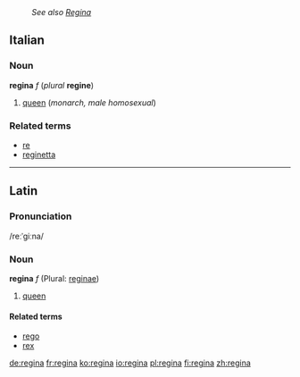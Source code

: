 :''See also [[Regina]]''
==Italian==
===Noun===
'''regina''' ''f'' (''plural'' '''regine''')

#[[queen]] (''monarch, male homosexual'')

===Related terms===
*[[re]]
*[[reginetta]]

----
==Latin==
===Pronunciation===
/reːˈgiːna/

===Noun===
'''regina''' ''f'' (Plural: [[reginae]])

#[[queen]]

====Related terms====
*[[rego]]
*[[rex]]

[[de:regina]]
[[fr:regina]]
[[ko:regina]]
[[io:regina]]
[[pl:regina]]
[[fi:regina]]
[[zh:regina]]